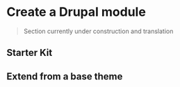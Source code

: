 # Create a Drupal module

> Section currently under construction and translation

## Starter Kit

## Extend from a base theme

